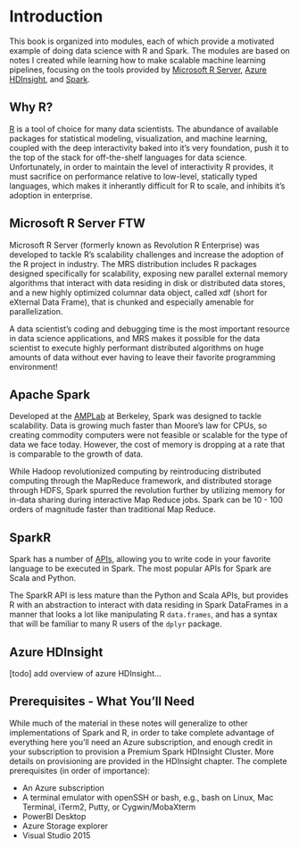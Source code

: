 # Introduction

This book is organized into modules, each of which provide a motivated example of doing data science with R and Spark. The modules are based on notes I created while learning how to make scalable machine learning pipelines, focusing on the tools provided by [Microsoft R Server](https://www.microsoft.com/en-us/server-cloud/products/r-server/), [Azure HDInsight](https://azure.microsoft.com/en-us/documentation/services/hdinsight/), and [Spark](http://spark.apache.org/docs/latest/). 

## Why R?
[R](https://www.r-project.org/) is a tool of choice for many data scientists. The abundance of available packages for statistical modeling, visualization, and machine learning, coupled with the deep interactivity baked into it's very foundation, push it to the top of the stack for off-the-shelf languages for data science. Unfortunately, in order to maintain the level of interactivity R provides, it must sacrifice on performance relative to low-level, statically typed languages, which makes it inherantly difficult for R to scale, and inhibits it's adoption in enterprise. 

## Microsoft R Server FTW
Microsoft R Server (formerly known as Revolution R Enterprise) was developed to tackle R's scalability challenges and increase the adoption of the R project in industry. The MRS distribution includes R packages designed specifically for scalability, exposing new parallel external memory algorithms that interact with data residing in disk or distributed data stores, and a new highly optimized columnar data object, called xdf (short for eXternal Data Frame), that is chunked and especially amenable for parallelization.

A data scientist's coding and debugging time is the most important resource in data science applications, and MRS makes it possible for the data scientist to execute highly performant distributed algorithms on huge amounts of data without ever having to leave their favorite programming environment! 

## Apache Spark
Developed at the [AMPLab](https://amplab.cs.berkeley.edu/) at Berkeley, Spark was designed to tackle scalability. Data is growing much faster than Moore's law for CPUs, so creating commodity computers were not feasible or scalable for the type of data we face today. However, the cost of memory is dropping at a rate that is comparable to the growth of data. 

While Hadoop revolutionized computing by reintroducing distributed computing through the MapReduce framework, and distributed storage through HDFS, Spark spurred the revolution further by utilizing memory for in-data sharing during interactive Map Reduce jobs. Spark can be 10 - 100 orders of magnitude faster than traditional Map Reduce.

## SparkR
Spark has a number of [APIs](http://spark.apache.org/docs/latest/api.html), allowing you to write code in your favorite language to be executed in Spark. The most popular APIs for Spark are Scala and Python. 

The SparkR API is less mature than the Python and Scala APIs, but provides R with an abstraction to interact with data residing in Spark DataFrames in a manner that looks a lot like manipulating R `data.frames`, and has a syntax that will be familiar to many R users of the `dplyr` package.

## Azure HDInsight
[todo] add overview of azure HDInsight...

## Prerequisites - What You'll Need

While much of the material in these notes will generalize to other implementations of Spark and R, in order to take complete advantage of everything here you'll need an Azure subscription, and enough credit in your subscription to provision a Premium Spark HDInsight Cluster. More details on provisioning are provided in the HDInsight chapter. The complete prerequisites (in order of importance): 

* An Azure subscription
* A terminal emulator with openSSH or bash, e.g., bash on Linux, Mac Terminal, iTerm2, Putty, or Cygwin/MobaXterm
* PowerBI Desktop
* Azure Storage explorer
* Visual Studio 2015
